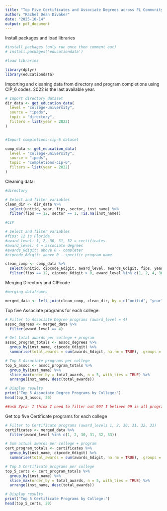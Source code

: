 ```yaml
---
title: "Top Five Certificates and Associate Degrees across FL Community Colleges"
author: "Rachel Dean Divaker"
date: "2025-10-14"
output: pdf_document
---
```

Install packages and load libraries
```r
#install packages (only run once then comment out)
# install.packages('educationdata')

#load libraries

library(dplyr)
library(educationdata)


```

Importing and cleaning data from directory and program completions using CIP_6 codes. 2022 is the last available year. 

```r
# Import directory dataset
dir_data <- get_education_data(
  level = "college-university",
  source = "ipeds",
  topic = "directory",
  filters = list(year = 2022)
)



```

```r
#Import completions-cip-6 dataset

comp_data <- get_education_data(
  level = "college-university",
  source = "ipeds",
  topic = "completions-cip-6",
  filters = list(year = 2022)
)

```

Cleaning data:

```r
#directory

# Select and filter variables
clean_dir <- dir_data %>%
  select(unitid, year, fips, sector, inst_name) %>%
  filter(fips == 12, sector == 1, !is.na(inst_name))

```

```r
#CIP

# Select and filter variables
#fips: 12 is Florida 
#award_level: 1, 2, 30, 31, 32 = certificates
#award_level: 4 = associate degrees
#awards_6digit: above 0 - completer
#cipcode_6digit: above 0 - specific program name

clean_comp <- comp_data %>%
  select(unitid, cipcode_6digit, award_level, awards_6digit, fips, year) %>%
  filter(fips == 12, cipcode_6digit > 0, award_level %in% c(1, 2, 4, 30, 31, 32, 33), awards_6digit > 0)

```

Merging Directory and CIPcode 
```r
#merging dataframes

merged_data <- left_join(clean_comp, clean_dir, by = c("unitid", "year", "fips"))


```

Top five Associate programs for each college:
```r
# Filter to Associate Degree programs (award_level = 4)
assoc_degrees <- merged_data %>%
  filter(award_level == 4)

# Get total awards per college + program
assoc_program_totals <- assoc_degrees %>%
  group_by(inst_name, cipcode_6digit) %>%
  summarise(total_awards = sum(awards_6digit, na.rm = TRUE), .groups = "drop")

# Top 5 Associate programs per college
top_5_assoc <- assoc_program_totals %>%
  group_by(inst_name) %>%
  slice_max(order_by = total_awards, n = 5, with_ties = TRUE) %>%
  arrange(inst_name, desc(total_awards))

# Display results
print("Top 5 Associate Degree Programs by College:")
head(top_5_assoc, 20)

##ask Zyra- I think I need to filter out 99? I believe 99 is all programs combined? 

```

Get top five Certificate programs for each college
```r
# Filter to Certificate programs (award_levels 1, 2, 30, 31, 32, 33)
certificates <- merged_data %>%
  filter(award_level %in% c(1, 2, 30, 31, 32, 33))

# Sum actual awards per college + program
cert_program_totals <- certificates %>%
  group_by(inst_name, cipcode_6digit) %>%
  summarise(total_awards = sum(awards_6digit, na.rm = TRUE), .groups = "drop")

# Top 5 Certificate programs per college
top_5_certs <- cert_program_totals %>%
  group_by(inst_name) %>%
  slice_max(order_by = total_awards, n = 5, with_ties = TRUE) %>%
  arrange(inst_name, desc(total_awards))

# Display results
print("Top 5 Certificate Programs by College:")
head(top_5_certs, 20)

```
